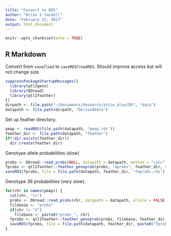 ```yaml
---
title: "Convert to RDS"
author: "Brian S Yandell"
date: "February 22, 2017"
output: html_document
---
```


```r
knitr::opts_chunk$set(echo = TRUE)
```

## R Markdown

Convert from `save`/`load` to `saveRDS`/`readRDS`. Should improve access but will not change size.

```r
suppressPackageStartupMessages({
  library(qtl2geno)
  library(DOread)
  library(qtl2feather)
})
dirpath <- file.path("~/Documents/Research/attie_alan/DO", "data")
datapath <- file.path(dirpath, "DerivedData")
```

Set up feather directory.

```r
pmap <- readRDS(file.path(datapath, "pmap.rds"))
feather_dir <- file.path(datapath, "feather")
if(!dir.exists(feather_dir))
  dir.create(feather_dir)
```

Genotype allele probabilities (slow)

```r
probs <- DOread::read_probs(NULL, datapath = datapath, method = "calc")$probs
fprobs <- qtl2feather::feather_genoprob(probs, "aprobs", feather_dir, verbose = FALSE)
saveRDS(fprobs, file = file.path(datapath, feather_dir, "faprobs.rds"))
```

Genotype 36 probabilities (very slow).

```r
for(chr in names(pmap)) {
  cat(chr, "\n")
  probs <- DOread::read_probs(chr, datapath = datapath, allele = FALSE, method = "calc")$probs
  filebase <- "probs"
  if(chr != "X")
    filebase <- paste0("probs_", chr)
  fprobs <- qtl2feather::feather_genoprob(probs, filebase, feather_dir, verbose = FALSE)
  saveRDS(fprobs, file = file.path(datapath, feather_dir, paste0("fprobs_", chr, ".rds")))
}
```
